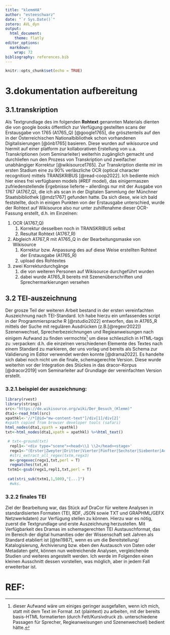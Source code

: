 ```yaml
---
title: "klemmHA"
author: "esteeschwarz"
date: "`r Sys.Date()`"
zotero: AVL_dyn
output: 
  html_document: 
    theme: flatly
editor_options: 
  markdown: 
    wrap: 72
bibliography: references.bib
---
```


```r
knitr::opts_chunk$set(echo = TRUE)
```

# 3.dokumentation aufbereitung

## 3.1.transkription

Als Textgrundlage des im folgenden **Rohtext** genannten Materials
dienten die von google books öffentlich zur Verfügung gestellten scans
der Erstausgabe von 1765 (A1765_Q) [@google1765], die grösztenteils auf
den in der Österreichischen Nationalbibliothek schon vorhandenen
Digitalisierungen [@önb1765] basieren. Diese wurden auf wikisource und
hiermit auf einer platform zur kollaborativen Erstellung von u.a.
Transkriptionen (vom Seminarleiter) weiterhin zugänglich gemacht und
durchliefen nun den Prozess von Transkription und zweifacher
unabhängiger Korrektur [@wikisource1765]. Zur Transkription diente mir
im ersten Stadium eine zu 90% verläszliche OCR (optical character
recognition) mittels TRANSKRIBUS [@read-coop2022]. Ich bediente mich
hier eines frei verfügbaren models (#REF model), das einigermaszen
zufriedenstellende Ergebnisse lieferte -- allerdings nur mit der Ausgabe
von 1767 (A1767_Q), die ich als scan in der Digitalen Sammlung der
Münchner Staatsbibliothek [@mdz1767] gefunden hatte. Da sich diese, wie
ich bald feststellte, doch in einigen Punkten von der Erstausgabe
unterschied, wurde der Rohtext auf Wikisource also nur unter
zuhilfenahme dieser OCR-Fassung erstellt, d.h. im Einzelnen:

1.  OCR (A1767_Q)
    1.  Korrektur desselben noch in TRANSKRIBUS selbst
    2.  Resultat Rohtext (A1767_R)
2.  Abgleich A1767_R mit A1765_Q in der Bearbeitungsmaske von Wikisource
    1.  Korrektur bzw. Anpassung des auf diese Weise erstellten Rohtext
        der Erstausgabe (A1765_R)
    2.  upload des Rohtextes
3.  zwei Korrekturdurchgänge
    1.  die von weiteren Personen auf Wikisource durchgeführt wurden
    2.  dabei wurde A1765_R bereits mit Szenenüberschriften und
        Sprechermarkierungen versehen

## 3.2 TEI-auszeichnung

Der grosze Teil der weiteren Arbeit bestand in der ersten vereinfachten
Auszeichnung nach TEI-Standard. Ich habe hierzu ein umfassendes script
in der Programmiersprache R [@rstudio2022] entworfen, das in A1765_R
mittels der Suche mit regulären Ausdrücken (z.B.[@regexr2022])
Szenenwechsel, Sprecherbezeichnungen und Regieanweisungen nach einigem
Aufwand zu finden vermochte[^1] um diese schlieszlich in HTML-tags zu
:verpacken: d.h. die einzelnen verschiedenen Elemente des Textes nach
einem Standard zu markieren, der uns vorlag und bereits als Schema zur
Validierung im Editor verwendet werden konnte [@drama2022]. Es handelte
sich dabei noch nicht um die finale, schemagerechte Version. Diese wurde
weiterhin vor der Integration des Stückes in das dracor-Korpus
[@dracor2019] vom Seminarleiter auf Grundlage der vereinfachten Version
erstellt.

[^1]: dieser Aufwand wäre um einiges geringer ausgefallen, wenn ich
    mich, statt mit dem Text im Format .txt (plaintext) zu arbeiten, mit
    der bereits basis-HTML formatierten (durch Fett/Kursivdruck zb.
    unterschiedene Passagen für Sprecher, Regieanweisungen und
    Szenenwechsel) bedient hätte.

### 3.2.1.beispiel der auszeichnung:

```r
library(rvest)
library(stringi)
src<-"https://de.wikisource.org/wiki/Der_Besuch_(Klemm)"
dta1<-read_html(src)
xpathkl<-'//*[@id="mw-content-text"]/div[1]/div[2]'
#xpath copied from browser developer tools (safari)
html_nodes(dta1,xpath = xpathkl)
txt<-html_nodes(dta1,xpath = xpathkl) %>%html_text()

 # txt<-ground(txt)
  repl1<-'<div type="scene"><head>\\1 \\2</head><stage>'
  regx1<-"(Erster|Zweyter|Dritter|Vierter|Fünfter|Sechster|Siebenter|Achter|Neunter) (Auftritt.)"
  #stri_extract_all_regex(txtm,regx3)
  m<-gregexec(regx1,txt,perl = T)
  regmatches(txt,m)
 txtm1<-gsub(regx1,repl1,txt,perl = T)
  
 cat(stri_sub(txtm1,1,500),"[...]")
  #wks.
```

### 3.2.2 finales TEI

Ziel der Bearbeitung war, das Stück auf DraCor für weitere Analysen in
standardisierten Formaten (TEI, RDF, JSON sowie TXT und GRAPHML/GEFX
Netzwerkdaten) zur Verfügung stellen zu können. Hierzu war es nötig,
zuerst die Textgrundlage und erste Auszeichnung herzustellen. Mit
Verfügbarkeit des Dramas im schemagerechten TEI Austauschformat, das im
Bereich der digital humanities oder der Wissenschaft seit Jahren als
Standard etabliert ist [@tei1987], wenn es um die Bereitstellung/
Katalogisierung, Archivierung bzw. eben den Austausch von Daten oder
Metadaten geht, können nun weitreichende Analysen, vergleichende Studien
und weiteres angestellt werden. Ich werde im Folgenden einen kleinen
Ausschnitt dessen vorstellen, was möglich, aber in jedem Fall
erweiterbar ist.

# REF:
